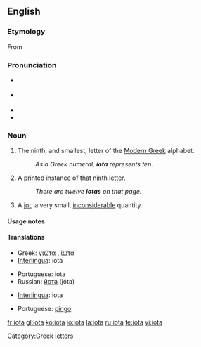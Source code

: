 {{letter_disp2|theta|&nbsp;&nbsp; [[image:Greek_uc_iota.png|20px]][[image:Greek_lc_iota.png|18px]] &nbsp;&nbsp; |kappa|γιώτα|Ι|ι}}
==English==

===Etymology===
From {{AGr.}}

===Pronunciation===
* {{a|UK}} {{IPA|/aɪˈəʊtə/}}
* {{a|US}} {{IPA|/aɪˈoʊtə/}}
* {{audio|en-us-iota.ogg|Audio (US)}}
* {{rhymes|əʊtə}}

===Noun===
{{en-noun|s|-}}

# {{uncountable}} The ninth, and smallest, letter of the [[Modern Greek]] alphabet.
#: ''As a Greek numeral, '''iota''' represents ten.''
# {{countable}} A printed instance of that ninth letter.
#: ''There are twelve '''iotas''' on that page.''
# {{countable}} A [[jot]]; a very small, [[inconsiderable]] quantity.

====Usage notes====
{{en-noun-note countable and uncountable senses}}

====Translations====
{{trans-top|Greek letter}}
*Greek: [[γιώτα]] {{n}}, [[ίωτα]] {{n}}
*[[Interlingua]]: iota
{{trans-mid}}
*Portuguese: iota {{m}}
*Russian: [[йота]] (jóta) {{f}}
{{trans-bottom}}

{{trans-top|a small amount}}
*[[Interlingua]]: iota
{{trans-mid}}
*Portuguese: [[pingo]] {{m}}
{{trans-bottom}}

[[Category:Greek letters]]

[[fr:iota]]
[[gl:iota]]
[[ko:iota]]
[[io:iota]]
[[la:iota]]
[[ru:iota]]
[[te:iota]]
[[vi:iota]]